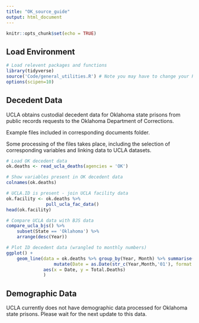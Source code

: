 ```yaml
---
title: "OK_source_guide"
output: html_document
---
```


```r
knitr::opts_chunk$set(echo = TRUE)
```

## Load Environment

```r
# Load relevent packages and functions
library(tidyverse)
source('Code/general_utilities.R') # Note you may have to change your Rmarkdown option for evaluate chunks to project instead of document
options(scipen=10)
```

## Decedent Data

UCLA obtains custodial decedent data for Oklahoma state prisons from public records requests to the Oklahoma Department of Corrections.

Example files included in corresponding documents folder.

Some processing of the files takes place, including the selection of corresponding variables and linking data to UCLA datasets. 

```r
# Load OK decedent data
ok.deaths <- read_ucla_deaths(agencies = 'OK')

# Show variables present in OK decedent data
colnames(ok.deaths)

# UCLA.ID is present - join UCLA facility data
ok.facility <- ok.deaths %>%
               pull_ucla_fac_data()
head(ok.facility)

# Compare UCLA data with BJS data
compare_ucla_bjs() %>%
    subset(State == 'Oklahoma') %>%
    arrange(desc(Year))

# Plot ID decedent data (wrangled to monthly numbers)
ggplot() +
    geom_line(data = ok.deaths %>% group_by(Year, Month) %>% summarise(Total.Deaths = n()) %>% 
                  mutate(Date = as.Date(str_c(Year,Month,'01'), format = '%Y%B%d')),
              aes(x = Date, y = Total.Deaths)
              )

```


## Demographic Data

UCLA currently does not have demographic data processed for Oklahoma state prisons. Please wait for the next update to this data. 
